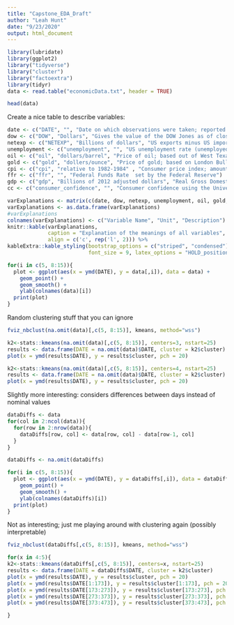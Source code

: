 ```yaml
---
title: "Capstone_EDA_Draft"
author: "Leah Hunt"
date: "9/23/2020"
output: html_document
---
```


```r
library(lubridate)
library(ggplot2)
library("tidyverse")
library("cluster")
library("factoextra")
library(tidyr)
data <- read.table("economicData.txt", header = TRUE)
```
```r
head(data)
```


Create a nice table to describe variables:
```r
date <- c("DATE", "", "Date on which observations were taken; reported as the first of the month")
dow <- c("DOW", "Dollars", "Gives the value of the DOW Jones as of closing on a particular date")
netexp <- c("NETEXP", "Billions of dollars", "US exports minus US imports")
unemployment <- c("unemployment", "", "US unemployment rate (unemployed/total people)")
oil <- c("oil", "dollars/barrel", "Price of oil; based out of West Texas")
gold <- c("gold", "dollers/ounce", "Price of gold; based on London Bullion Market")
cpi <- c("cpi", "relative to 1982-1984" , "Consumer price index; amount that 1 dollar is worth in 1982-1984 dollars")
ffr <- c("ffr", "", "Federal Funds Rate  set by the Federal Reserve")
gdp <- c("gdp", "Billions of 2012 adjusted dollars", "Real Gross Domestic Product")
cc <- c("consumer_confidence", "", "Consumer confidence using the University of Michigan Consumer Sentiment index with 1966 as the base year")

varExplanations <- matrix(c(date, dow, netexp, unemployment, oil, gold, cpi, ffr, gdp, cc), ncol = 3, byrow = TRUE)
varExplanations <- as.data.frame(varExplanations)
#varExplanations
colnames(varExplanations) <- c("Variable Name", "Unit", "Description")
knitr::kable(varExplanations, 
             caption = "Explanation of the meanings of all variables",
             align = c('c', rep('l', 2))) %>%
kableExtra::kable_styling(bootstrap_options = c("striped", "condensed"),
                          font_size = 9, latex_options = "HOLD_position")
```




```r
for(i in c(5, 8:15)){
  plot <- ggplot(aes(x = ymd(DATE), y = data[,i]), data = data) +
    geom_point() +
    geom_smooth() + 
    ylab(colnames(data)[i])
  print(plot)
}

```


Random clustering stuff that you can ignore


```r
fviz_nbclust(na.omit(data)[,c(5, 8:15)], kmeans, method="wss")
```



```r
k2<-stats::kmeans(na.omit(data)[,c(5, 8:15)], centers=3, nstart=25)
results <- data.frame(DATE = na.omit(data)$DATE, cluster = k2$cluster)
plot(x = ymd(results$DATE), y = results$cluster, pch = 20)
```


```r
k2<-stats::kmeans(na.omit(data)[,c(5, 8:15)], centers=4, nstart=25)
results <- data.frame(DATE = na.omit(data)$DATE, cluster = k2$cluster)
plot(x = ymd(results$DATE), y = results$cluster, pch = 20)
```


Slightly more interesting: considers differences between days instead of nominal values

```r
dataDiffs <- data
for(col in 2:ncol(data)){
  for(row in 2:nrow(data)){
    dataDiffs[row, col] <- data[row, col] - data[row-1, col]
  }
}
```

```r
dataDiffs <- na.omit(dataDiffs)
```

```r
for(i in c(5, 8:15)){
  plot <- ggplot(aes(x = ymd(DATE), y = dataDiffs[,i]), data = dataDiffs) +
    geom_point() +
    geom_smooth() + 
    ylab(colnames(dataDiffs)[i])
  print(plot)
}

```

Not as interesting; just me playing around with clustering again (possibly interpretable)
```r
fviz_nbclust(dataDiffs[,c(5, 8:15)], kmeans, method="wss")
```

```r
for(x in 4:5){
k2<-stats::kmeans(dataDiffs[,c(5, 8:15)], centers=x, nstart=25)
results <- data.frame(DATE = dataDiffs$DATE, cluster = k2$cluster)
plot(x = ymd(results$DATE), y = results$cluster, pch = 20)
plot(x = ymd(results$DATE[1:173]), y = results$cluster[1:173], pch = 20)
plot(x = ymd(results$DATE[173:273]), y = results$cluster[173:273], pch = 20)
plot(x = ymd(results$DATE[273:373]), y = results$cluster[273:373], pch = 20)
plot(x = ymd(results$DATE[373:473]), y = results$cluster[373:473], pch = 20)

}
```



